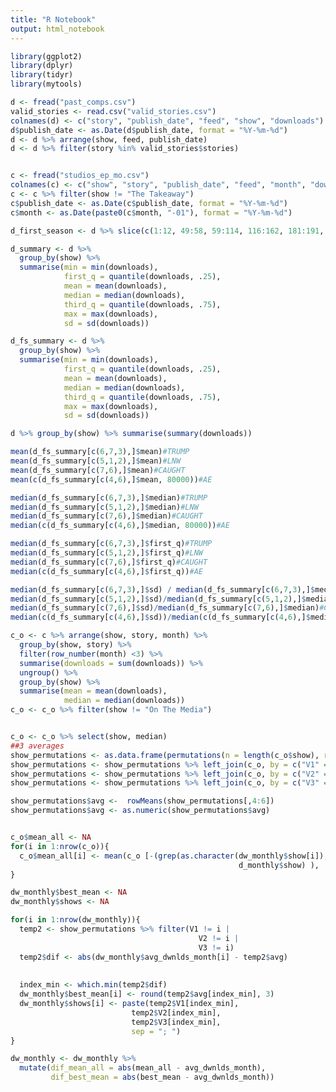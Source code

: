 ```yaml
---
title: "R Notebook"
output: html_notebook
---
```


```r
library(ggplot2)
library(dplyr)
library(tidyr)
library(mytools)
```

```r
d <- fread("past_comps.csv")
valid_stories <- read.csv("valid_stories.csv")
colnames(d) <- c("story", "publish_date", "feed", "show", "downloads")
d$publish_date <- as.Date(d$publish_date, format = "%Y-%m-%d")
d <- d %>% arrange(show, feed, publish_date)
d <- d %>% filter(story %in% valid_stories$stories)


c <- fread("studios_ep_mo.csv")
colnames(c) <- c("show", "story", "publish_date", "feed", "month", "downloads")
c <- c %>% filter(show != "The Takeaway")
c$publish_date <- as.Date(c$publish_date, format = "%Y-%m-%d")
c$month <- as.Date(paste0(c$month, "-01"), format = "%Y-%m-%d")
```


```r
d_first_season <- d %>% slice(c(1:12, 49:58, 59:114, 116:162, 181:191, 219:227, 243:251))
```

```r
d_summary <- d %>%
  group_by(show) %>% 
  summarise(min = min(downloads),
            first_q = quantile(downloads, .25),
            mean = mean(downloads),
            median = median(downloads),
            third_q = quantile(downloads, .75),
            max = max(downloads),
            sd = sd(downloads))

d_fs_summary <- d %>%
  group_by(show) %>% 
  summarise(min = min(downloads),
            first_q = quantile(downloads, .25),
            mean = mean(downloads),
            median = median(downloads),
            third_q = quantile(downloads, .75),
            max = max(downloads),
            sd = sd(downloads))
```


```r
d %>% group_by(show) %>% summarise(summary(downloads))
```


```r
mean(d_fs_summary[c(6,7,3),]$mean)#TRUMP
mean(d_fs_summary[c(5,1,2),]$mean)#LNW
mean(d_fs_summary[c(7,6),]$mean)#CAUGHT
mean(c(d_fs_summary[c(4,6),]$mean, 80000))#AE

```

```r
median(d_fs_summary[c(6,7,3),]$median)#TRUMP
median(d_fs_summary[c(5,1,2),]$median)#LNW
median(d_fs_summary[c(7,6),]$median)#CAUGHT
median(c(d_fs_summary[c(4,6),]$median, 80000))#AE
```

```r
median(d_fs_summary[c(6,7,3),]$first_q)#TRUMP
median(d_fs_summary[c(5,1,2),]$first_q)#LNW
median(d_fs_summary[c(7,6),]$first_q)#CAUGHT
median(c(d_fs_summary[c(4,6),]$first_q))#AE
```

```r
median(d_fs_summary[c(6,7,3),]$sd) / median(d_fs_summary[c(6,7,3),]$median)#TRUMP
median(d_fs_summary[c(5,1,2),]$sd)/median(d_fs_summary[c(5,1,2),]$median)#LNW
median(d_fs_summary[c(7,6),]$sd)/median(d_fs_summary[c(7,6),]$median)#CAUGHT
median(c(d_fs_summary[c(4,6),]$sd))/median(c(d_fs_summary[c(4,6),]$median, 80000))#AE
```


```r
c_o <- c %>% arrange(show, story, month) %>%
  group_by(show, story) %>%
  filter(row_number(month) <3) %>%
  summarise(downloads = sum(downloads)) %>% 
  ungroup() %>% 
  group_by(show) %>% 
  summarise(mean = mean(downloads),
            median = median(downloads))
c_o <- c_o %>% filter(show != "On The Media")



```


```r
c_o <- c_o %>% select(show, median)
##3 averages 
show_permutations <- as.data.frame(permutations(n = length(c_o$show), r = 3, v = as.character(c_o$show)))
show_permutations <- show_permutations %>% left_join(c_o, by = c("V1" = "show"))
show_permutations <- show_permutations %>% left_join(c_o, by = c("V2" = "show"))
show_permutations <- show_permutations %>% left_join(c_o, by = c("V3" = "show"))

show_permutations$avg <-  rowMeans(show_permutations[,4:6]) 
show_permutations$avg <- as.numeric(show_permutations$avg)


c_o$mean_all <- NA
for(i in 1:nrow(c_o)){
  c_o$mean_all[i] <- mean(c_o [-(grep(as.character(dw_monthly$show[i]),
                                                   d_monthly$show) ),  ]$avg_dwnlds_month) 
}

dw_monthly$best_mean <- NA
dw_monthly$shows <- NA

for(i in 1:nrow(dw_monthly)){
  temp2 <- show_permutations %>% filter(V1 != i |
                                          V2 != i |
                                          V3 != i)
  temp2$dif <- abs(dw_monthly$avg_dwnlds_month[i] - temp2$avg)
  
  
  index_min <- which.min(temp2$dif)
  dw_monthly$best_mean[i] <- round(temp2$avg[index_min], 3)
  dw_monthly$shows[i] <- paste(temp2$V1[index_min],
                           temp2$V2[index_min],
                           temp2$V3[index_min],
                           sep = "; ")
}

dw_monthly <- dw_monthly %>% 
  mutate(dif_mean_all = abs(mean_all - avg_dwnlds_month),
         dif_best_mean = abs(best_mean - avg_dwnlds_month))

```



